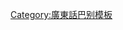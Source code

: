 {{User language-0|zh-hkps|呢條友對'''[[:Category:Zh-hkps-0 使用者|潮語]]'''識條鐵，'''[[:Category:Zh-hkps 使用者|我地同距吹水時都係好似阿鬼咁講番規範中文把啦]]'''。|廣東話|14|9}}<noinclude>
[[Category:廣東話巴别模板]]
</noinclude>